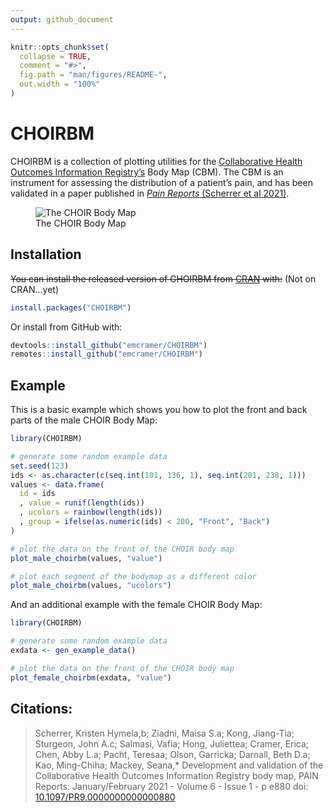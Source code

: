 ```yaml
---
output: github_document
---
```


<!-- README.md is generated from README.Rmd. Please edit that file -->

```r
knitr::opts_chunk$set(
  collapse = TRUE,
  comment = "#>",
  fig.path = "man/figures/README-",
  out.width = "100%"
)
```

# CHOIRBM

<!-- badges: start -->
<!-- badges: end -->

CHOIRBM is a collection of plotting utilities for the [Collaborative Health Outcomes Information Registry's](http://www.choir.stanford.edu) Body Map (CBM). The CBM is an instrument for assessing the distribution of a patient's pain, and has been validated in a paper published in [_Pain Reports_ (Scherrer et al 2021)](https://doi.org/10.1097/pr9.0000000000000880).

![The CHOIR Body Map](https://images.journals.lww.com/painrpts/Original.01938936-202102000-00006.F1.jpeg)

## Installation

~~You can install the released version of CHOIRBM from [CRAN](https://CRAN.R-project.org) with:~~ (Not on CRAN...yet)

``` r
install.packages("CHOIRBM")
```

Or install from GitHub with:

``` r
devtools::install_github("emcramer/CHOIRBM")
remotes::install_github("emcramer/CHOIRBM")
```

## Example

This is a basic example which shows you how to plot the front and back parts of the male CHOIR Body Map:

```r
library(CHOIRBM)

# generate some random example data
set.seed(123)
ids <- as.character(c(seq.int(101, 136, 1), seq.int(201, 238, 1)))
values <- data.frame(
  id = ids
  , value = runif(length(ids))
  , ucolors = rainbow(length(ids))
  , group = ifelse(as.numeric(ids) < 200, "Front", "Back")
)

# plot the data on the front of the CHOIR body map
plot_male_choirbm(values, "value")

# plot each segment of the bodymap as a different color
plot_male_choirbm(values, "ucolors")
```

And an additional example with the female CHOIR Body Map:

```r
library(CHOIRBM)

# generate some random example data
exdata <- gen_example_data()

# plot the data on the front of the CHOIR body map
plot_female_choirbm(exdata, "value")
```

## Citations:
> Scherrer, Kristen Hymela,b; Ziadni, Maisa S.a; Kong, Jiang-Tia; Sturgeon, John A.c; Salmasi, Vafia; Hong, Juliettea; Cramer, Erica; Chen, Abby L.a; Pacht, Teresaa; Olson, Garricka; Darnall, Beth D.a; Kao, Ming-Chiha; Mackey, Seana,* Development and validation of the Collaborative Health Outcomes Information Registry body map, PAIN Reports: January/February 2021 - Volume 6 - Issue 1 - p e880
doi: [10.1097/PR9.0000000000000880](https://doi.org/10.1097/pr9.0000000000000880)
